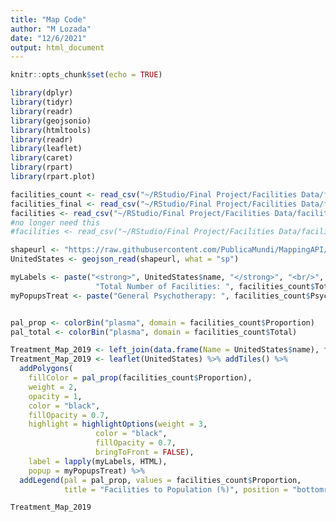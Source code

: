 ---
title: "Map Code"
author: "M Lozada"
date: "12/6/2021"
output: html_document
---

```{r setup, include=FALSE}
knitr::opts_chunk$set(echo = TRUE)
```

```{r libraries and data}
library(dplyr)
library(tidyr)
library(readr)
library(geojsonio)
library(htmltools)
library(readr)
library(leaflet)
library(caret)
library(rpart)
library(rpart.plot)

facilities_count <- read_csv("~/RStudio/Final Project/Facilities Data/facilities_final.csv")
facilities_final <- read_csv("~/RStudio/Final Project/Facilities Data/final.csv")
facilities <- read_csv("~/RStudio/Final Project/Facilities Data/facilities.csv")
#no longer need this
#facilities <- read_csv("~/RStudio/Final Project/Facilities Data/facilities.csv")
```

```{r Map Code (need dataset called facilities_count that has total counts for ecah category by state, proportional values, etc)}

shapeurl <- "https://raw.githubusercontent.com/PublicaMundi/MappingAPI/master/data/geojson/us-states.json"
UnitedStates <- geojson_read(shapeurl, what = "sp")

myLabels <- paste("<strong>", UnitedStates$name, "</strong>", "<br/>", 
                   "Total Number of Facilities: ", facilities_count$Total)
myPopupsTreat <- paste("General Psychotherapy: ", facilities_count$Psychotherapy, "<br/>", "Electroconvulsion Therapy: ", facilities_count$Electroconvulsive, "<br/>", "Substance Abuse Therapy: ", facilities_count$`Substance Abuse`, "<br/>", "Emergency Services: ", facilities_count$Emergency, "<br/>", "Alzheimer's or Dementia Treatment: ", facilities_count$`Alzheimer's or Dementia`, "<br/>", "Eating Disorder Treatment: ", facilities_count$`Eating Disorder`, "<br/>", "PTSD Treatment: ", facilities_count$PTSD, "<br/>", "Private For-Profit: ", facilities_count$`Private For-Profit`, "<br/>", "Private Non-Profit: ", facilities_count$`Private Non-Profit`, "<br/>", "Public: ", facilities_count$Public)


pal_prop <- colorBin("plasma", domain = facilities_count$Proportion)
pal_total <- colorBin("plasma", domain = facilities_count$Total)

Treatment_Map_2019 <- left_join(data.frame(Name = UnitedStates$name), facilities_count, by = c("Name" = "State"))
Treatment_Map_2019 <- leaflet(UnitedStates) %>% addTiles() %>% 
  addPolygons(
    fillColor = pal_prop(facilities_count$Proportion), 
    weight = 2,
    opacity = 1,
    color = "black",
    fillOpacity = 0.7,
    highlight = highlightOptions(weight = 3,
                   color = "black",
                   fillOpacity = 0.7,
                   bringToFront = FALSE),
    label = lapply(myLabels, HTML), 
    popup = myPopupsTreat) %>% 
  addLegend(pal = pal_prop, values = facilities_count$Proportion,
            title = "Facilities to Population (%)", position = "bottomright")

Treatment_Map_2019
```